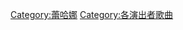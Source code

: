 {{Category explanation|'''[[蕾哈娜|蕾哈娜]]'''的歌曲。關於蕾哈娜創作或聯合創作的歌曲，請見「[[:Category:蕾哈娜創作的歌曲|:Category:蕾哈娜創作的歌曲]]」}}{{Cat see also|蕾哈娜音乐专辑}}

[[Category:蕾哈娜|Category:蕾哈娜]]
[[Category:各演出者歌曲|Category:各演出者歌曲]]